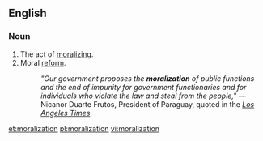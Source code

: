 ==English==
===Noun===
{{en-noun}}

#The act of [[moralize|moralizing]].
#Moral [[reform]].
#:''"Our government proposes the '''moralization''' of public functions and the end of impunity for government functionaries and for individuals who violate the law and steal from the people,"'' — Nicanor Duarte Frutos, President of Paraguay, quoted in the [http://articles.latimes.com/2004/apr/04/world/fg-smokes4 ''Los Angeles Times''].

[[et:moralization]]
[[pl:moralization]]
[[vi:moralization]]